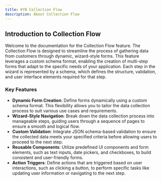 ```yaml
---
title: KYB Collection Flow
description: About Collection Flow
---
```


## Introduction to Collection Flow

Welcome to the documentation for the Collection Flow feature. The Collection Flow is designed to streamline the process of gathering data from customers through dynamic, wizard-style forms. This feature leverages a custom schema format, enabling the creation of multi-step forms that adapt to the specific needs of your application. Each step in the wizard is represented by a schema, which defines the structure, validation, and user interface elements required for that step.

### Key Features

- **Dynamic Form Creation**: Define forms dynamically using a custom schema format. This flexibility allows you to tailor the data collection process to suit various use cases and requirements.
- **Wizard-Style Navigation**: Break down the data collection process into manageable steps, guiding users through a sequence of pages to ensure a smooth and logical flow.
- **Custom Validation**: Integrate JSON schema-based validation to ensure the collected data meets your specified criteria before allowing users to proceed to the next step.
- **Reusable Components**: Utilize predefined UI components and form elements, such as text inputs, date pickers, and checkboxes, to build consistent and user-friendly forms.
- **Action Triggers**: Define actions that are triggered based on user interactions, such as clicking a button, to perform specific tasks like updating user information or navigating to the next step.
